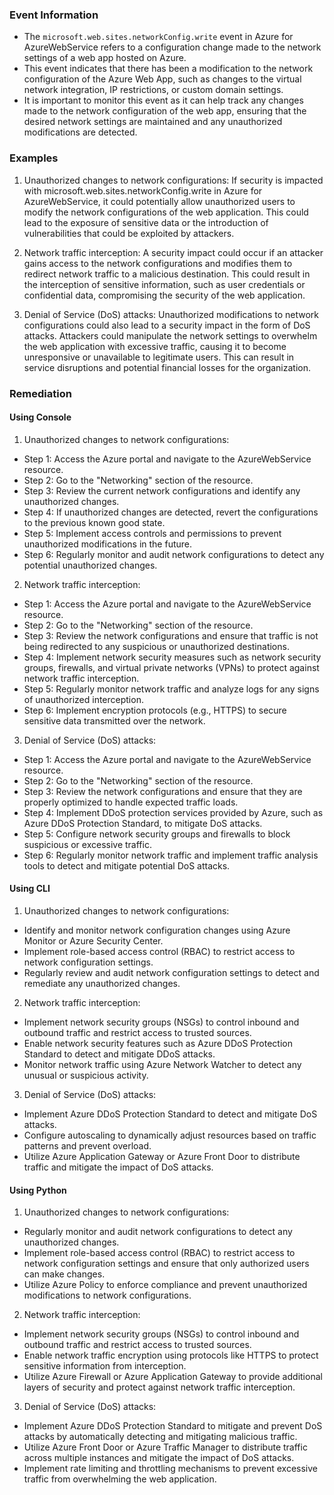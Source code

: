 
### Event Information

- The `microsoft.web.sites.networkConfig.write` event in Azure for AzureWebService refers to a configuration change made to the network settings of a web app hosted on Azure.
- This event indicates that there has been a modification to the network configuration of the Azure Web App, such as changes to the virtual network integration, IP restrictions, or custom domain settings.
- It is important to monitor this event as it can help track any changes made to the network configuration of the web app, ensuring that the desired network settings are maintained and any unauthorized modifications are detected.


### Examples

1. Unauthorized changes to network configurations: If security is impacted with microsoft.web.sites.networkConfig.write in Azure for AzureWebService, it could potentially allow unauthorized users to modify the network configurations of the web application. This could lead to the exposure of sensitive data or the introduction of vulnerabilities that could be exploited by attackers.

2. Network traffic interception: A security impact could occur if an attacker gains access to the network configurations and modifies them to redirect network traffic to a malicious destination. This could result in the interception of sensitive information, such as user credentials or confidential data, compromising the security of the web application.

3. Denial of Service (DoS) attacks: Unauthorized modifications to network configurations could also lead to a security impact in the form of DoS attacks. Attackers could manipulate the network settings to overwhelm the web application with excessive traffic, causing it to become unresponsive or unavailable to legitimate users. This can result in service disruptions and potential financial losses for the organization.

### Remediation

#### Using Console

1. Unauthorized changes to network configurations:
- Step 1: Access the Azure portal and navigate to the AzureWebService resource.
- Step 2: Go to the "Networking" section of the resource.
- Step 3: Review the current network configurations and identify any unauthorized changes.
- Step 4: If unauthorized changes are detected, revert the configurations to the previous known good state.
- Step 5: Implement access controls and permissions to prevent unauthorized modifications in the future.
- Step 6: Regularly monitor and audit network configurations to detect any potential unauthorized changes.

2. Network traffic interception:
- Step 1: Access the Azure portal and navigate to the AzureWebService resource.
- Step 2: Go to the "Networking" section of the resource.
- Step 3: Review the network configurations and ensure that traffic is not being redirected to any suspicious or unauthorized destinations.
- Step 4: Implement network security measures such as network security groups, firewalls, and virtual private networks (VPNs) to protect against network traffic interception.
- Step 5: Regularly monitor network traffic and analyze logs for any signs of unauthorized interception.
- Step 6: Implement encryption protocols (e.g., HTTPS) to secure sensitive data transmitted over the network.

3. Denial of Service (DoS) attacks:
- Step 1: Access the Azure portal and navigate to the AzureWebService resource.
- Step 2: Go to the "Networking" section of the resource.
- Step 3: Review the network configurations and ensure that they are properly optimized to handle expected traffic loads.
- Step 4: Implement DDoS protection services provided by Azure, such as Azure DDoS Protection Standard, to mitigate DoS attacks.
- Step 5: Configure network security groups and firewalls to block suspicious or excessive traffic.
- Step 6: Regularly monitor network traffic and implement traffic analysis tools to detect and mitigate potential DoS attacks.

#### Using CLI

1. Unauthorized changes to network configurations:
- Identify and monitor network configuration changes using Azure Monitor or Azure Security Center.
- Implement role-based access control (RBAC) to restrict access to network configuration settings.
- Regularly review and audit network configuration settings to detect and remediate any unauthorized changes.

2. Network traffic interception:
- Implement network security groups (NSGs) to control inbound and outbound traffic and restrict access to trusted sources.
- Enable network security features such as Azure DDoS Protection Standard to detect and mitigate DDoS attacks.
- Monitor network traffic using Azure Network Watcher to detect any unusual or suspicious activity.

3. Denial of Service (DoS) attacks:
- Implement Azure DDoS Protection Standard to detect and mitigate DoS attacks.
- Configure autoscaling to dynamically adjust resources based on traffic patterns and prevent overload.
- Utilize Azure Application Gateway or Azure Front Door to distribute traffic and mitigate the impact of DoS attacks.

#### Using Python

1. Unauthorized changes to network configurations:
- Regularly monitor and audit network configurations to detect any unauthorized changes.
- Implement role-based access control (RBAC) to restrict access to network configuration settings and ensure that only authorized users can make changes.
- Utilize Azure Policy to enforce compliance and prevent unauthorized modifications to network configurations. 

2. Network traffic interception:
- Implement network security groups (NSGs) to control inbound and outbound traffic and restrict access to trusted sources.
- Enable network traffic encryption using protocols like HTTPS to protect sensitive information from interception.
- Utilize Azure Firewall or Azure Application Gateway to provide additional layers of security and protect against network traffic interception.

3. Denial of Service (DoS) attacks:
- Implement Azure DDoS Protection Standard to mitigate and prevent DoS attacks by automatically detecting and mitigating malicious traffic.
- Utilize Azure Front Door or Azure Traffic Manager to distribute traffic across multiple instances and mitigate the impact of DoS attacks.
- Implement rate limiting and throttling mechanisms to prevent excessive traffic from overwhelming the web application.

